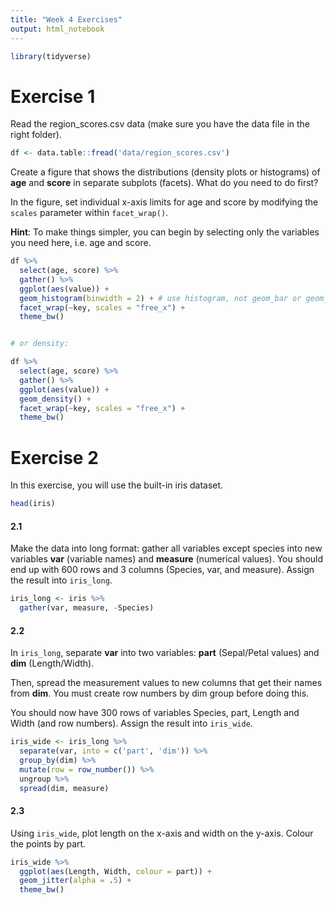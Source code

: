 ```yaml
---
title: "Week 4 Exercises"
output: html_notebook
---
```


```r
library(tidyverse)
```


# Exercise 1

Read the region_scores.csv data (make sure you have the data file in the right folder). 

```r
df <- data.table::fread('data/region_scores.csv')

```


Create a figure that shows the distributions (density plots or histograms) of **age** and **score** in separate subplots (facets). What do you need to do first?  

In the figure, set individual x-axis limits for age and score by modifying the `scales` parameter within `facet_wrap()`.

**Hint**: To make things simpler, you can begin by selecting only the variables you need here, i.e. age and score.  

```r
df %>%
  select(age, score) %>%
  gather() %>%
  ggplot(aes(value)) + 
  geom_histogram(binwidth = 2) + # use histogram, not geom_bar or geom_col. geom_bar tries to plot counts per distinct value, but we want to plot counts per "bin" (here, 2 units) - this is computed automatically with geom_histogram.
  facet_wrap(~key, scales = "free_x") +
  theme_bw()


# or density:

df %>%
  select(age, score) %>%
  gather() %>%
  ggplot(aes(value)) + 
  geom_density() +
  facet_wrap(~key, scales = "free_x") +
  theme_bw()

```
# Exercise 2

In this exercise, you will use the built-in iris dataset.

```r
head(iris)
```


#### 2.1 

Make the data into long format: gather all variables except species into new variables **var** (variable names) and **measure** (numerical values). You should end up with 600 rows and 3 columns (Species, var, and measure). Assign the result into `iris_long`.

```r
iris_long <- iris %>%
  gather(var, measure, -Species)
```

#### 2.2

In `iris_long`, separate **var** into two variables: **part** (Sepal/Petal values) and **dim** (Length/Width).  

Then, spread the measurement values to new columns that get their names from **dim**. You must create row numbers by dim group before doing this.  

You should now have 300 rows of variables Species, part, Length and Width (and row numbers). Assign the result into `iris_wide`.

```r
iris_wide <- iris_long %>%
  separate(var, into = c('part', 'dim')) %>%
  group_by(dim) %>%
  mutate(row = row_number()) %>%
  ungroup %>%
  spread(dim, measure)
```


#### 2.3

Using `iris_wide`, plot length on the x-axis and width on the y-axis. Colour the points by part.

```r
iris_wide %>%
  ggplot(aes(Length, Width, colour = part)) + 
  geom_jitter(alpha = .5) +
  theme_bw()
```